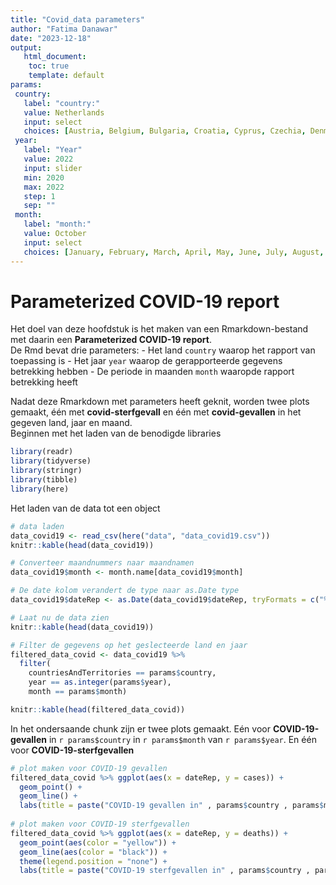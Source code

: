 ```yaml
---
title: "Covid_data parameters"
author: "Fatima Danawar"
date: "2023-12-18"
output: 
   html_document:
    toc: true
    template: default
params:
 country:
   label: "country:"
   value: Netherlands
   input: select
   choices: [Austria, Belgium, Bulgaria, Croatia, Cyprus, Czechia, Denmark, Estonia, Finland, France, Germany, Greece, Hungary, Iceland, Ireland, Italy, Latvia, Liechtenstein, Lithuania, Luxembourg, Malta, Netherlands, Norway, Romania, Slovakia, Slovenia, Spain, Sweden]
 year:
   label: "Year"
   value: 2022
   input: slider
   min: 2020
   max: 2022
   step: 1
   sep: ""
 month:
   label: "month:"
   value: October
   input: select
   choices: [January, February, March, April, May, June, July, August, September, October, November, December]
---
```



# Parameterized COVID-19 report

Het doel van deze hoofdstuk is het maken van een Rmarkdown-bestand met daarin een __Parameterized COVID-19 report__.
<br>
De Rmd bevat drie parameters:
- Het land `country` waarop het rapport van toepassing is
- Het jaar  `year` waarop de gerapporteerde gegevens betrekking hebben
- De periode in maanden `month` waaropde rapport betrekking heeft

Nadat deze Rmarkdown met parameters heeft geknit, worden twee plots gemaakt, één met __covid-sterfgevall__ en één met __covid-gevallen__ in het gegeven land, jaar en maand.
<br>
Beginnen met het laden van de benodigde libraries
```r
library(readr)
library(tidyverse)
library(stringr)
library(tibble)
library(here)
```

Het laden van de data tot een object
```r
# data laden
data_covid19 <- read_csv(here("data", "data_covid19.csv"))
knitr::kable(head(data_covid19))

# Converteer maandnummers naar maandnamen
data_covid19$month <- month.name[data_covid19$month]

# De date kolom verandert de type naar as.Date type
data_covid19$dateRep <- as.Date(data_covid19$dateRep, tryFormats = c("%d/%m/%y"))

# Laat nu de data zien
knitr::kable(head(data_covid19))

# Filter de gegevens op het geslecteerde land en jaar 
filtered_data_covid <- data_covid19 %>%
  filter(
    countriesAndTerritories == params$country,
    year == as.integer(params$year),
    month == params$month)

knitr::kable(head(filtered_data_covid))  

```
In het ondersaande chunk zijn er twee plots gemaakt. Eén voor __COVID-19-gevallen__ in `r params$country` in `r params$month` van `r params$year`. En één voor __COVID-19-sterfgevallen__

```r
# plot maken voor COVID-19 gevallen
filtered_data_covid %>% ggplot(aes(x = dateRep, y = cases)) +
  geom_point() +
  geom_line() +
  labs(title = paste("COVID-19 gevallen in" , params$country , params$month , params$year , sep = " "))
 
# plot maken voor COVID-19 sterfgevallen
filtered_data_covid %>% ggplot(aes(x = dateRep, y = deaths)) +
  geom_point(aes(color = "yellow")) +
  geom_line(aes(color = "black")) +
  theme(legend.position = "none") +
  labs(title = paste("COVID-19 sterfgevallen in" , params$country , params$month , params$year))

``` 
